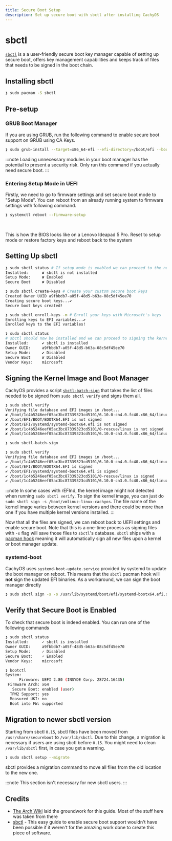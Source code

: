 ```yaml
---
title: Secure Boot Setup
description: Set up secure boot with sbctl after installing CachyOS
---
```



# sbctl

[`sbctl`](https://github.com/Foxboron/sbctl) is a a user-friendly secure boot key manager capable of setting up secure boot,
offers key management capabilities and keeps track of files that needs to be signed in the boot chain.

## Installing sbctl

```bash
❯ sudo pacman -S sbctl
```

## Pre-setup

### GRUB Boot Manager

If you are using GRUB, run the following command to enable secure boot support on GRUB using CA Keys.

```bash
❯ sudo grub-install --target=x86_64-efi --efi-directory=/boot/efi --bootloader-id=cachyos --modules="tpm" --disable-shim-lock
```

:::note
Loading unnecessary modules in your boot manager has the potential to present a security risk.
Only run this command if you actually need secure boot.
:::

### Entering Setup Mode in UEFI

Firstly, we need to go to firmware settings and set secure boot mode to "Setup Mode". You can reboot from an
already running system to firmware settings with following command.

```bash
❯ systemctl reboot --firmware-setup
```

<br />
<ImageComponent
  imgsrc={import('~/assets/images/ideapad-bios-secure-boot.jpg')}
/>

This is how the BIOS looks like on a Lenovo Ideapad 5 Pro. Reset to setup mode or restore factory keys and reboot back
to the system

## Setting Up sbctl

```bash
❯ sudo sbctl status # If setup mode is enabled we can proceed to the next step
Installed:      ✘ sbctl is not installed
Setup Mode:     ✘ Enabled
Secure Boot     ✘ Disabled

❯ sudo sbctl create-keys # Create your custom secure boot keys
Created Owner UUID a9fbbdb7-a05f-48d5-b63a-08c5df45ee70
Creating secure boot keys...✔
Secure boot keys created!

❯ sudo sbctl enroll-keys -m # Enroll your keys with Microsoft's keys
Enrolling keys to EFI variables...✔
Enrolled keys to the EFI variables!

❯ sudo sbctl status
# sbctl should now be installed and we can proceed to signing the kernel images and boot manager
Installed:      ✔ sbctl is installed
Owner GUID:     a9fbbdb7-a05f-48d5-b63a-08c5df45ee70
Setup Mode:     ✔ Disabled
Secure Boot     ✘ Disabled
Vendor Keys:    microsoft
```

## Signing the Kernel Image and Boot Manager

CachyOS provides a script [`sbctl-batch-sign`](https://github.com/CachyOS/CachyOS-Settings/blob/master/usr/bin/sbctl-batch-sign)
that takes the list of files needed to be signed from `sudo sbctl verify` and signs them all.

```bash
❯ sudo sbctl verify
Verifying file database and EFI images in /boot...
✘ /boot/1c4b5246eef05ac3bc87339323cd5101/6.10.0-cn4.0.fc40.x86_64/linux is not signed
✘ /boot/EFI/BOOT/BOOTX64.EFI is not signed
✘ /boot/EFI/systemd/systemd-bootx64.efi is not signed
✘ /boot/1c4b5246eef05ac3bc87339323cd5101/0-rescue/linux is not signed
✘ /boot/1c4b5246eef05ac3bc87339323cd5101/6.10.0-cn3.0.fc40.x86_64/linux is not signed

❯ sudo sbctl-batch-sign

❯ sudo sbctl verify
Verifying file database and EFI images in /boot...
✔ /boot/1c4b5246eef05ac3bc87339323cd5101/6.10.0-cn4.0.fc40.x86_64/linux is signed
✔ /boot/EFI/BOOT/BOOTX64.EFI is signed
✔ /boot/EFI/systemd/systemd-bootx64.efi is signed
✔ /boot/1c4b5246eef05ac3bc87339323cd5101/0-rescue/linux is signed
✔ /boot/1c4b5246eef05ac3bc87339323cd5101/6.10.0-cn3.0.fc40.x86_64/linux is signed
```

:::note
In some cases with rEFInd, the kernel image might not detected when running `sudo sbctl verify`.
To sign the kernel image, you can just do `sudo sbctl sign -s /boot/vmlinuz-linux-cachyos`.
The file name of the kernel image varies between kernel versions and there could be more than one if you have
multiple kernel versions installed.
:::

Now that all the files are signed, we can reboot back to UEFI settings and enable secure boot.
Note that this is a one-time process as signing files with `-s` flag will save those files to `sbctl`'s database.
`sbctl` ships with a [pacman hook](https://wiki.archlinux.org/title/Pacman_hook) meaning it will automatically
sign all new files upon a kernel or boot manager update.

### systemd-boot

CachyOS uses `systemd-boot-update.service` provided by systemd to update the boot manager on reboot. This means that the `sbctl`
pacman hook will **not** sign the updated EFI binaries. As a workaround, we can sign the boot manager directly

```sh
❯ sudo sbctl sign -s -o /usr/lib/systemd/boot/efi/systemd-bootx64.efi.signed /usr/lib/systemd/boot/efi/systemd-bootx64.efi
```

## Verify that Secure Boot is Enabled

To check that secure boot is indeed enabled. You can run one of the following commands

```bash
❯ sudo sbctl status
Installed:      ✓ sbctl is installed
Owner GUID:     a9fbbdb7-a05f-48d5-b63a-08c5df45ee70
Setup Mode:     ✓ Disabled
Secure Boot:    ✓ Enabled
Vendor Keys:    microsoft

❯ bootctl
System:
      Firmware: UEFI 2.80 (INSYDE Corp. 28724.16435)
 Firmware Arch: x64
   Secure Boot: enabled (user)
  TPM2 Support: yes
  Measured UKI: no
  Boot into FW: supported
```

## Migration to newer sbctl version

Starting from sbctl `0.15`, sbctl files have been moved from `/usr/share/secureboot` to `/var/lib/sbctl`. Due to this change,
a migration is necessary if users are using sbctl before `0.15`.
You might need to clean `/var/lib/sbctl` first, in case you get a warning.

```bash
❯ sudo sbctl setup --migrate
```

sbctl provides a migration command to move all files from the old location to the new one.

:::note
This section isn't necessary for new sbctl users.
:::

## Credits

- [The Arch Wiki](https://wiki.archlinux.org/title/Unified_Extensible_Firmware_Interface/Secure_Boot#Assisted_process_with_sbctl)
  laid the groundwork for this guide. Most of the stuff here was taken from there
- [sbctl](https://github.com/Foxboron/sbctl) - This easy guide to enable secure boot support wouldn't have been possible if it weren't
  for the amazing work done to create this piece of software.
